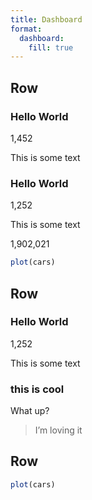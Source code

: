```yaml
---
title: Dashboard
format: 
  dashboard:
    fill: true
---
```


Row {.flow}
------------------------

:::{.valuebox .bg-secondary icon="facebook" showcase="top-right"}

### Hello World

1,452

This is some text

:::

:::{.valuebox .bg-primary icon="airplane" showcase="bottom"}

### Hello World

1,252

This is some text

:::

:::{.valuebox .bg-success showcase="bottom"}
1,902,021
:::


:::{.valuebox}
```r
plot(cars)
```
:::

Row {.flow}
------------------------

:::{.valuebox .bg-primary icon="airplane" max-height=550px}

### Hello World

1,252

This is some text

:::

:::{.card}

### this is cool

What up?

> I'm loving it

:::


Row
------------------------

```r
plot(cars)
```

